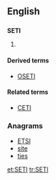 {{also|seti}}
==English==
{{wikipedia}}

==={{acronym-old|en}}===
'''SETI'''

# {{context|astronomy|lang=en}} {{acronym of|Search for [[extraterrestrial|Extraterrestrial]] Intelligence|lang=en}}

====Derived terms====
* [[OSETI]]

====Related terms====
* [[CETI]]

===Anagrams===
* [[ETSI#English|ETSI]]
* [[site#English|site]]
* [[ties#English|ties]]

[[et:SETI]]
[[tr:SETI]]